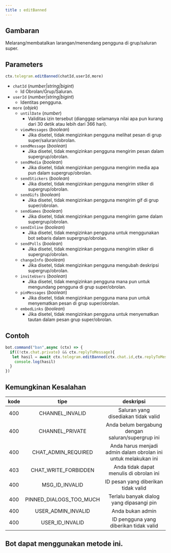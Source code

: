 ```yaml
---
title : editBanned
---
```

## Gambaran
Melarang/membatalkan larangan/menendang pengguna di grup/saluran super.
## Parameters
```ts
ctx.telegram.editBanned(chatId,userId,more)
```
- `chatId` (_number|string|bigint_)
    - Id Obrolan/Grup/Saluran.
- `userId` (_number|string|bigint_)
    - Identitas pengguna.
- `more` (_objek_)
    - `untilDate` (_number_)
      - Validitas izin tersebut (dianggap selamanya nilai apa pun kurang dari 30 detik atau lebih dari 366 hari).
    - `viewMessages` (_boolean_)
      - Jika disetel, tidak mengizinkan pengguna melihat pesan di grup super/saluran/obrolan.
    - `sendMessage` (_boolean_)
      - Jika disetel, tidak mengizinkan pengguna mengirim pesan dalam supergrup/obrolan.
    - `sendMedia` (_boolean_)
      - Jika disetel, tidak mengizinkan pengguna mengirim media apa pun dalam supergrup/obrolan.
    - `sendStickers` (_boolean_)
      - Jika disetel, tidak mengizinkan pengguna mengirim stiker di supergrup/obrolan.
    - `sendGifs` (_boolean_)
      - Jika disetel, tidak mengizinkan pengguna mengirim gif di grup super/obrolan.
    - `sendGames` (_boolean_)
      - Jika disetel, tidak mengizinkan pengguna mengirim game dalam supergrup/obrolan.
    - `sendInline` (_boolean_)
      - Jika disetel, tidak mengizinkan pengguna untuk menggunakan bot sebaris dalam supergrup/obrolan.
    - `sendPolls` (_boolean_)
      - Jika disetel, tidak mengizinkan pengguna mengirim stiker di supergrup/obrolan.
    - `changeInfo` (_boolean_)
      - Jika disetel, tidak mengizinkan pengguna mengubah deskripsi supergrup/obrolan.
    - `inviteUsers` (_boolean_)
      - Jika disetel, tidak mengizinkan pengguna mana pun untuk mengundang pengguna di grup super/obrolan.
    - `pinMessages` (_boolean_)
      - Jika disetel, tidak mengizinkan pengguna mana pun untuk menyematkan pesan di grup super/obrolan.
    - `embedLinks` (_boolean_)
      - Jika disetel, tidak mengizinkan pengguna untuk menyematkan tautan dalam pesan grup super/obrolan.
## Contoh
```ts highlight=3
bot.command("ban",async (ctx) => {
  if((!ctx.chat.private) && ctx.replyToMessage){
   let hasil = await ctx.telegram.editBanned(ctx.chat.id,ctx.replyToMessage.from.id)
    console.log(hasil)
  }
})
```
## Kemungkinan Kesalahan

| kode | tipe | deskripsi |
| :---: | :---: | :------:|
| 400 | CHANNEL_INVALID | Saluran yang disediakan tidak valid |
| 400 | CHANNEL_PRIVATE | Anda belum bergabung dengan saluran/supergrup ini |
| 400 | CHAT_ADMIN_REQUIRED | Anda harus menjadi admin dalam obrolan ini untuk melakukan ini |
| 403 | CHAT_WRITE_FORBIDDEN | Anda tidak dapat menulis di obrolan ini |
| 400 | MSG_ID_INVALID | ID pesan yang diberikan tidak valid |
| 400 | PINNED_DIALOGS_TOO_MUCH | Terlalu banyak dialog yang dipasangi pin |
| 400 | USER_ADMIN_INVALID | Anda bukan admin |
| 400 | USER_ID_INVALID | ID pengguna yang diberikan tidak valid |

## Bot dapat menggunakan metode ini.